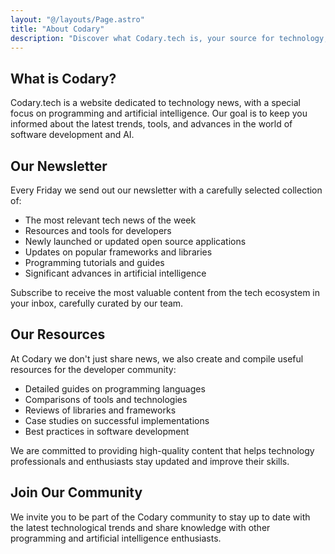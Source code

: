 ```yaml
---
layout: "@/layouts/Page.astro"
title: "About Codary"
description: "Discover what Codary.tech is, your source for technology, programming and artificial intelligence news"
---
```


<PageHeadline title={frontmatter.title} />

## What is Codary?

Codary.tech is a website dedicated to technology news, with a special focus on programming and artificial intelligence. Our goal is to keep you informed about the latest trends, tools, and advances in the world of software development and AI.

## Our Newsletter

Every Friday we send out our newsletter with a carefully selected collection of:

- The most relevant tech news of the week
- Resources and tools for developers
- Newly launched or updated open source applications
- Updates on popular frameworks and libraries
- Programming tutorials and guides
- Significant advances in artificial intelligence

Subscribe to receive the most valuable content from the tech ecosystem in your inbox, carefully curated by our team.

## Our Resources

At Codary we don't just share news, we also create and compile useful resources for the developer community:

- Detailed guides on programming languages
- Comparisons of tools and technologies
- Reviews of libraries and frameworks
- Case studies on successful implementations
- Best practices in software development

We are committed to providing high-quality content that helps technology professionals and enthusiasts stay updated and improve their skills.

## Join Our Community

We invite you to be part of the Codary community to stay up to date with the latest technological trends and share knowledge with other programming and artificial intelligence enthusiasts.

<div class="not-prose border-t border-t-main-light dark:border-t-main-dark">
	<CtaNewsletterSubscription
									formId="about-cta-newsletter-subscription-form"
									title="Subscribe to our newsletter"
									description="Stay updated with the latest news and resources in technology, programming, and AI. Join our community of tech enthusiasts!"
									/>
</div>
